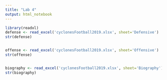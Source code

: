 ```yaml
---
title: "Lab 4"
output: html_notebook
---
```



```r
library(readxl)
defense <- read_excel('cyclonesFootball2019.xlsx', sheet='Defensive')
str(defense)


offense <- read_excel('cyclonesFootball2019.xlsx', sheet='Offensive')
str(offense)


biography <- read_excel('cyclonesFootball2019.xlsx', sheet='Biography')
str(biography)
```



